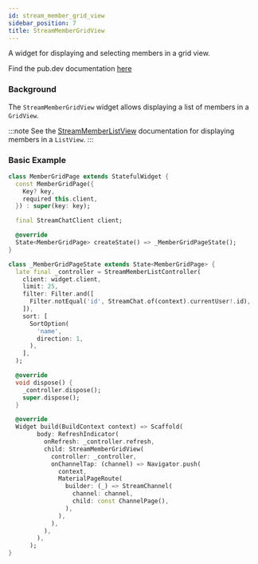 ```yaml
---
id: stream_member_grid_view
sidebar_position: 7
title: StreamMemberGridView
---
```


A widget for displaying and selecting members in a grid view.

Find the pub.dev documentation [here](https://pub.dev/documentation/stream_chat_flutter/latest/stream_chat_flutter/StreamMemberGridView-class.html)

### Background

The `StreamMemberGridView` widget allows displaying a list of members in a `GridView`.

:::note
See the [StreamMemberListView](./stream_member_list_view.mdx) documentation for displaying members in a `ListView`.
:::

### Basic Example

```dart
class MemberGridPage extends StatefulWidget {
  const MemberGridPage({
    Key? key,
    required this.client,
  }) : super(key: key);

  final StreamChatClient client;

  @override
  State<MemberGridPage> createState() => _MemberGridPageState();
}

class _MemberGridPageState extends State<MemberGridPage> {
  late final _controller = StreamMemberListController(
    client: widget.client,
    limit: 25,
    filter: Filter.and([
      Filter.notEqual('id', StreamChat.of(context).currentUser!.id),
    ]),
    sort: [
      SortOption(
        'name',
        direction: 1,
      ),
    ],
  );

  @override
  void dispose() {
    _controller.dispose();
    super.dispose();
  }

  @override
  Widget build(BuildContext context) => Scaffold(
        body: RefreshIndicator(
          onRefresh: _controller.refresh,
          child: StreamMemberGridView(
            controller: _controller,
            onChannelTap: (channel) => Navigator.push(
              context,
              MaterialPageRoute(
                builder: (_) => StreamChannel(
                  channel: channel,
                  child: const ChannelPage(),
                ),
              ),
            ),
          ),
        ),
      );
}
```
